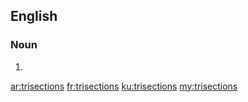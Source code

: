 ==English==

===Noun===
{{head|en}}

# {{plural of|trisection}}

[[ar:trisections]]
[[fr:trisections]]
[[ku:trisections]]
[[my:trisections]]
